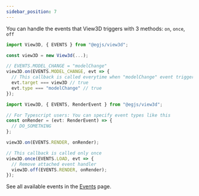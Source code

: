 ```yaml
---
sidebar_position: 7
---
```


You can handle the events that View3D triggers with 3 methods: `on`, `once`, `off`

```js
import View3D, { EVENTS } from "@egjs/view3d";

const view3D = new View3d(...);

// EVENTS.MODEL_CHANGE = "modelChange"
view3D.on(EVENTS.MODEL_CHANGE, evt => {
  // This callback is called everytime when "modelChange" event triggered.
  evt.target === view3D // true
  evt.type === "modelChange" // true
});
```

```js
import View3D, { EVENTS, RenderEvent } from "@egjs/view3d";

// For Typescript users: You can specify event types like this
const onRender = (evt: RenderEvent) => {
  // DO_SOMETHING
};

view3D.on(EVENTS.RENDER, onRender);

// This callback is called only once
view3D.once(EVENTS.LOAD, evt => {
  // Remove attached event handler
  view3D.off(EVENTS.RENDER, onRender);
});
```

See all available events in the [Events](/docs/events/ready) page.

